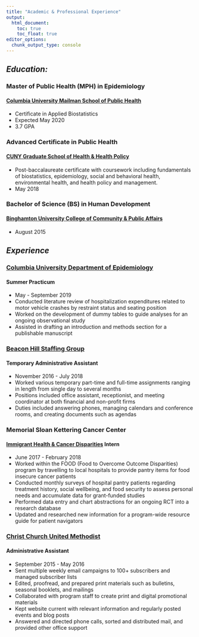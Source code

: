 ```yaml
---
title: "Academic & Professional Experience"
output: 
  html_document:
    toc: true
    toc_float: true
editor_options: 
  chunk_output_type: console
---
```


## *Education:*

### **Master of Public Health (MPH) in Epidemiology**
#### **[Columbia University Mailman School of Public Health](https://www.mailman.columbia.edu/)**
* Certificate in Applied Biostatistics
* Expected May 2020
* 3.7 GPA

### **Advanced Certificate in Public Health**
#### **[CUNY Graduate School of Health & Health Policy](https://sph.cuny.edu/)**
* Post-baccalaureate certificate with coursework including fundamentals of biostatistics, epidemiology, social and behavioral health, environmental health, and health policy and management. 
* May 2018

### **Bachelor of Science (BS) in Human Development**
#### **[Binghamton University College of Community & Public Affairs](https://www.binghamton.edu/ccpa/index.html)**
* August 2015

## *Experience*

### **[Columbia University Department of Epidemiology](https://www.mailman.columbia.edu/academics/departments/epidemiology)**
#### **Summer Practicum**
* May - September 2019
* Conducted literature review of hospitalization expenditures related to motor vehicle crashes by restraint status and seating position
* Worked on the development of dummy tables to guide analyses for an ongoing observational study
* Assisted in drafting an introduction and methods section for a publishable manuscript

### **[Beacon Hill Staffing Group](https://www.beaconhillstaffing.com/)**
#### **Temporary Administrative Assistant** 
* November 2016 - July 2018
* Worked various temporary part-time and full-time assignments ranging in length from single day to several months 
* Positions included office assistant, receptionist, and meeting coordinator at both financial and non-profit firms
* Duties included answering phones, managing calendars and conference rooms, and creating documents such as agendas 

### **Memorial Sloan Kettering Cancer Center**
#### **[Immigrant Health & Cancer Disparities](https://www.mskcc.org/departments/psychiatry-behavioral-sciences/immigrant-health) Intern** 
* June 2017 - February 2018
* Worked within the FOOD (Food to Overcome Outcome Disparities) program by travelling to local hospitals to provide pantry items for food insecure cancer patients 
* Conducted monthly surveys of hospital pantry patients regarding treatment history, social wellbeing, and food security to assess personal needs and accumulate data for grant-funded studies 
* Performed data entry and chart abstractions for an ongoing RCT into a research database 
* Updated and researched new information for a program-wide resource guide for patient navigators

### **[Christ Church United Methodist](https://christchurchnyc.org/)**
#### **Administrative Assistant** 
* September 2015 - May 2016
* Sent multiple weekly email campaigns to 100+ subscribers and managed subscriber lists
* Edited, proofread, and prepared print materials such as bulletins, seasonal booklets, and mailings
* Collaborated with program staff to create print and digital promotional materials
* Kept website current with relevant information and regularly posted events and blog posts
* Answered and directed phone calls, sorted and distributed mail, and provided other office support


